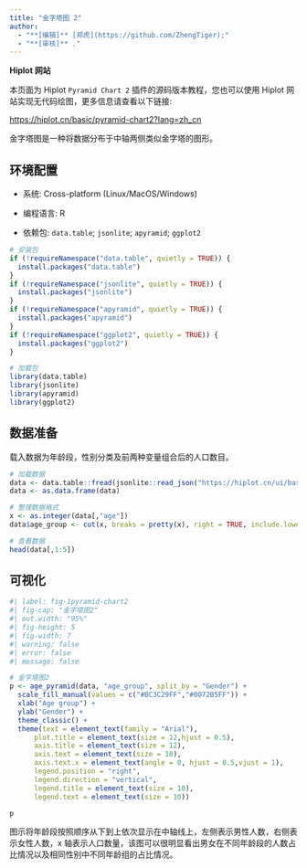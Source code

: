 ```yaml
---
title: "金字塔图 2"
author:
  - "**[编辑]** [郑虎](https://github.com/ZhengTiger);"
  - "**[审核]** ."
---
```


::: callout-note
**Hiplot 网站**

本页面为 Hiplot `Pyramid Chart 2` 插件的源码版本教程，您也可以使用 Hiplot 网站实现无代码绘图，更多信息请查看以下链接:

<https://hiplot.cn/basic/pyramid-chart2?lang=zh_cn>
:::

金字塔图是一种将数据分布于中轴两侧类似金字塔的图形。

## 环境配置

-   系统: Cross-platform (Linux/MacOS/Windows)

-   编程语言: R

-   依赖包: `data.table`; `jsonlite`; `apyramid`; `ggplot2`

```r
# 安装包
if (!requireNamespace("data.table", quietly = TRUE)) {
  install.packages("data.table")
}
if (!requireNamespace("jsonlite", quietly = TRUE)) {
  install.packages("jsonlite")
}
if (!requireNamespace("apyramid", quietly = TRUE)) {
  install.packages("apyramid")
}
if (!requireNamespace("ggplot2", quietly = TRUE)) {
  install.packages("ggplot2")
}

# 加载包
library(data.table)
library(jsonlite)
library(apyramid)
library(ggplot2)
```

## 数据准备

载入数据为年龄段，性别分类及前两种变量组合后的人口数目。

```r
# 加载数据
data <- data.table::fread(jsonlite::read_json("https://hiplot.cn/ui/basic/pyramid-chart2/data.json")$exampleData[[1]]$textarea[[1]])
data <- as.data.frame(data)

# 整理数据格式
x <- as.integer(data[,"age"])
data$age_group <- cut(x, breaks = pretty(x), right = TRUE, include.lowest = TRUE)

# 查看数据
head(data[,1:5])
```

## 可视化

```r
#| label: fig-1pyramid-chart2
#| fig-cap: "金字塔图2"
#| out.width: "95%"
#| fig-height: 5
#| fig-width: 7
#| warning: false
#| error: false
#| message: false

# 金字塔图2
p <- age_pyramid(data, "age_group", split_by = "Gender") + 
  scale_fill_manual(values = c("#BC3C29FF","#0072B5FF")) +
  xlab("Age group") + 
  ylab("Gender") +
  theme_classic() +
  theme(text = element_text(family = "Arial"),
      plot.title = element_text(size = 12,hjust = 0.5),
      axis.title = element_text(size = 12),
      axis.text = element_text(size = 10),
      axis.text.x = element_text(angle = 0, hjust = 0.5,vjust = 1),
      legend.position = "right",
      legend.direction = "vertical",
      legend.title = element_text(size = 10),
      legend.text = element_text(size = 10))

p
```

图示将年龄段按照顺序从下到上依次显示在中轴线上，左侧表示男性人数，右侧表示女性人数，x 轴表示人口数量，该图可以很明显看出男女在不同年龄段的人数占比情况以及相同性别中不同年龄组的占比情况。



